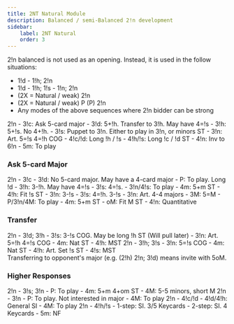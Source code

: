 ```yaml
---
title: 2NT Natural Module
description: Balanced / semi-Balanced 2!n development
sidebar:
    label: 2NT Natural
    order: 3
---
```



2!n balanced is not used as an opening. Instead, it is used in the follow situations:

- 1!d - 1!h; 2!n
- 1!d - 1!h; 1!s - 1!n; 2!n
- (2X = Natural / weak) 2!n
- (2X = Natural / weak) P (P) 2!n
- Any modes of the above sequences where 2!n bidder can be strong

<BiddingTree>
2!n
- 3!c: Ask 5-card major
- 3!d: 5+!h. Transfer to 3!h. May have 4=!s
- 3!h: 5+!s. No 4+!h.
- 3!s: Puppet to 3!n. Either to play in 3!n, or minors ST
- 3!n: Art. 5=!s 4=!h COG
- 4!c/!d: Long !h / !s
- 4!h/!s: Long !c / !d ST
- 4!n: Inv to 6!n
- 5m: To play
</BiddingTree>

### Ask 5-card Major

<BiddingTree>
2!n - 3!c
- 3!d: No 5-card major. May have a 4-card major
    - P: To play. Long !d
    - 3!h: 3-!h. May have 4=!s
        - 3!s: 4=!s.
            - 3!n/4!s: To play
            - 4m: 5+m ST
            - 4!h: Fit !s ST
        - 3!n: 3-!s
    - 3!s: 4=!h. 3-!s
    - 3!n: Art. 4-4 majors
- 3M: 5=M
    - P/3!n/4M: To play
    - 4m: 5+m ST
    - oM: Fit M ST
    - 4!n: Quantitative
</BiddingTree>

### Transfer

<BiddingTree>
2!n - 3!d; 3!h
- 3!s: 3-!s COG. May be long !h ST (Will pull later)
- 3!n: Art. 5=!h 4=!s COG
- 4m: Nat ST
- 4!h: MST
</BiddingTree>

<BiddingTree>
2!n - 3!h; 3!s
- 3!n: 5=!s COG
- 4m: Nat ST
- 4!h: Art. Set !s ST
- 4!s: MST
</BiddingTree>

<Aside type="note">
Transferring to opponent's major (e.g. (2!h) 2!n; 3!d) means invite with 5oM.
</Aside>

### Higher Responses

<BiddingTree>
2!n - 3!s; 3!n
- P: To play
- 4m: 5+m 4+om ST
- 4M: 5-5 minors, short M
</BiddingTree>

<BiddingTree>
2!n - 3!n
- P: To play. Not interested in major
- 4M: To play
</BiddingTree>

<BiddingTree>
2!n - 4!c/!d
- 4!d/4!h: General SI
- 4M: To play
</BiddingTree>

<BiddingTree>
2!n - 4!h/!s
- 1-step: SI. 3/5 Keycards
- 2-step: SI. 4 Keycards
- 5m: NF
</BiddingTree>
